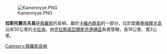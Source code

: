 [[Image:Kamennyye.PNG|thumb]]

'''拉斯托爾古夫島'''是[[俄羅斯|俄羅斯]]的島嶼，屬於[[卡緬內群島|卡緬內群島]]的一部分，位於距離[[泰梅爾半島|泰梅爾半島]]沿岸30公里的[[卡拉海|卡拉海]]，由[[克拉斯諾亞爾斯克邊疆區|克拉斯諾亞爾斯克邊疆區]]負責管轄，長16公里、寬3公里。

{{coord|73|57|N|84|09|E|display=title|region:RU_type:isle_source:nlwiki}}

[[Category:俄羅斯島嶼|Category:俄羅斯島嶼]]

{{Russia-geo-stub}}